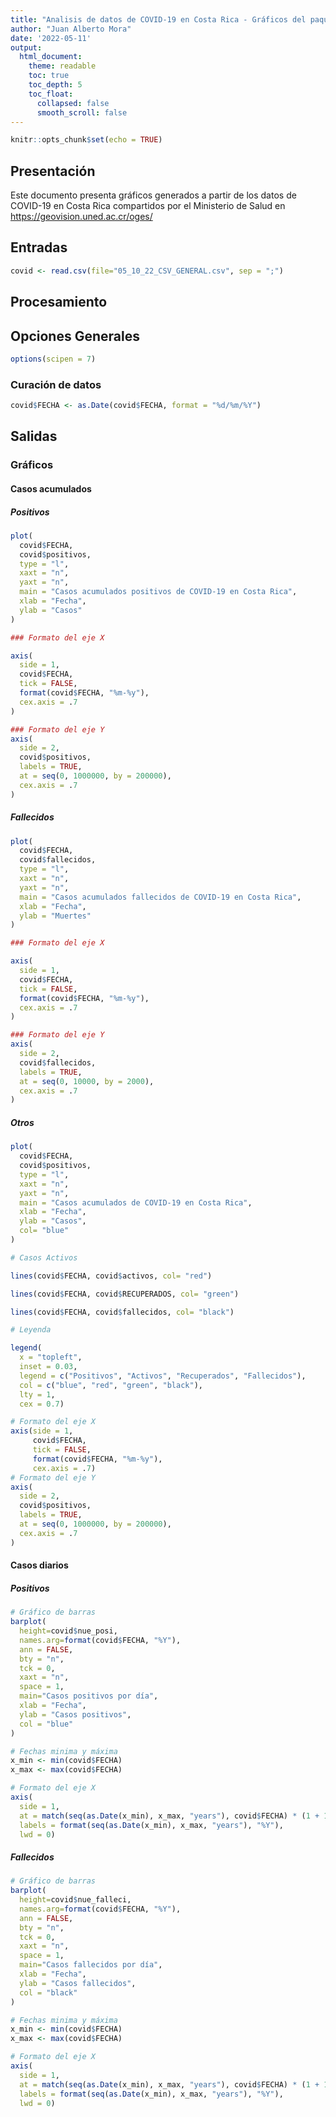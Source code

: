 ---
title: "Analisis de datos de COVID-19 en Costa Rica - Gráficos del paquete base"
author: "Juan Alberto Mora"
date: '2022-05-11'
output:
  html_document:
    theme: readable    
    toc: true
    toc_depth: 5
    toc_float:
      collapsed: false
      smooth_scroll: false
---

```{r setup, include=FALSE}
knitr::opts_chunk$set(echo = TRUE)
```

## Presentación

Este documento presenta gráficos generados a partir de los datos de COVID-19 en Costa Rica compartidos por el Ministerio de Salud en <https://geovision.uned.ac.cr/oges/>

## Entradas

```{r carga-datos}
covid <- read.csv(file="05_10_22_CSV_GENERAL.csv", sep = ";")
```

## Procesamiento

## Opciones Generales

```{r ociones-generales}
options(scipen = 7)
```


### Curación de datos
```{r conversión-fecha}
covid$FECHA <- as.Date(covid$FECHA, format = "%d/%m/%Y")
```

## Salidas

### Gráficos

#### Casos acumulados

##### Positivos

```{r casos-positivos-acumulados}
plot(
  covid$FECHA,
  covid$positivos,
  type = "l",
  xaxt = "n",
  yaxt = "n",
  main = "Casos acumulados positivos de COVID-19 en Costa Rica",
  xlab = "Fecha",
  ylab = "Casos"
)

### Formato del eje X

axis(
  side = 1,
  covid$FECHA,
  tick = FALSE,
  format(covid$FECHA, "%m-%y"),
  cex.axis = .7
)

### Formato del eje Y
axis(
  side = 2,
  covid$positivos,
  labels = TRUE,  
  at = seq(0, 1000000, by = 200000),
  cex.axis = .7
)
```

##### Fallecidos

```{r casos-Fallecidos-acumulados}
plot(
  covid$FECHA,
  covid$fallecidos,
  type = "l",
  xaxt = "n",
  yaxt = "n",
  main = "Casos acumulados fallecidos de COVID-19 en Costa Rica",
  xlab = "Fecha",
  ylab = "Muertes"
)

### Formato del eje X

axis(
  side = 1,
  covid$FECHA,
  tick = FALSE,
  format(covid$FECHA, "%m-%y"),
  cex.axis = .7
)

### Formato del eje Y
axis(
  side = 2,
  covid$fallecidos,
  labels = TRUE,  
  at = seq(0, 10000, by = 2000),
  cex.axis = .7
)
```

##### Otros

```{r casos_otros_acumulados}
plot(
  covid$FECHA,
  covid$positivos,
  type = "l",
  xaxt = "n",
  yaxt = "n",
  main = "Casos acumulados de COVID-19 en Costa Rica",
  xlab = "Fecha",
  ylab = "Casos",
  col= "blue"
)

# Casos Activos

lines(covid$FECHA, covid$activos, col= "red")

lines(covid$FECHA, covid$RECUPERADOS, col= "green")

lines(covid$FECHA, covid$fallecidos, col= "black")

# Leyenda

legend(
  x = "topleft",
  inset = 0.03,
  legend = c("Positivos", "Activos", "Recuperados", "Fallecidos"),
  col = c("blue", "red", "green", "black"),
  lty = 1,
  cex = 0.7)

# Formato del eje X
axis(side = 1,
     covid$FECHA,
     tick = FALSE,
     format(covid$FECHA, "%m-%y"),
     cex.axis = .7)
# Formato del eje Y
axis(
  side = 2,
  covid$positivos,
  labels = TRUE,  
  at = seq(0, 1000000, by = 200000),
  cex.axis = .7
)
```

#### Casos diarios

##### Positivos

```{r casos-positivos}
# Gráfico de barras
barplot(
  height=covid$nue_posi,
  names.arg=format(covid$FECHA, "%Y"),
  ann = FALSE, 
  bty = "n", 
  tck = 0, 
  xaxt = "n",
  space = 1,
  main="Casos positivos por día",
  xlab = "Fecha",
  ylab = "Casos positivos",
  col = "blue"
)

# Fechas minima y máxima
x_min <- min(covid$FECHA)
x_max <- max(covid$FECHA)

# Formato del eje X
axis(
  side = 1,
  at = match(seq(as.Date(x_min), x_max, "years"), covid$FECHA) * (1 + 1),
  labels = format(seq(as.Date(x_min), x_max, "years"), "%Y"),
  lwd = 0)
```
##### Fallecidos

```{r casos-fallecidos}
# Gráfico de barras
barplot(
  height=covid$nue_falleci,
  names.arg=format(covid$FECHA, "%Y"),
  ann = FALSE, 
  bty = "n", 
  tck = 0, 
  xaxt = "n",
  space = 1,
  main="Casos fallecidos por día",
  xlab = "Fecha",
  ylab = "Casos fallecidos",
  col = "black"
)

# Fechas minima y máxima
x_min <- min(covid$FECHA)
x_max <- max(covid$FECHA)

# Formato del eje X
axis(
  side = 1,
  at = match(seq(as.Date(x_min), x_max, "years"), covid$FECHA) * (1 + 1),
  labels = format(seq(as.Date(x_min), x_max, "years"), "%Y"),
  lwd = 0)
```

